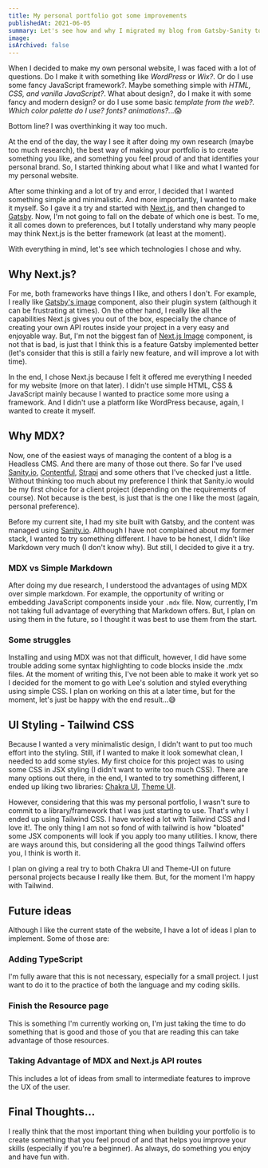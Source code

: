 ```yaml
---
title: My personal portfolio got some improvements
publishedAt: 2021-06-05
summary: Let's see how and why I migrated my blog from Gatsby-Sanity to Next-MDX.
image:
isArchived: false
---
```


When I decided to make my own personal website, I was faced with a lot of questions. Do I make it with something like _WordPress_ or _Wix?_. Or do I use some fancy JavaScript framework?. Maybe something simple with _HTML, CSS, and vanilla JavaScript?_. What about design?, do I make it with some fancy and modern design? or do I use some basic *template from the web?. Which color palette do I use? fonts? animations?...*😱

Bottom line? I was overthinking it way too much.

At the end of the day, the way I see it after doing my own research (maybe too much research), the best way of making your portfolio is to create something you like, and something you feel proud of and that identifies your personal brand. So, I started thinking about what I like and what I wanted for my personal website.

After some thinking and a lot of try and error, I decided that I wanted something simple and minimalistic. And more importantly, I wanted to make it myself. So I gave it a try and started with [Next.js](https://nextjs.org/), and then changed to [Gatsby](https://www.gatsbyjs.com/). Now, I'm not going to fall on the debate of which one is best. To me, it all comes down to preferences, but I totally understand why many people may think Next.js is the better framework (at least at the moment).

With everything in mind, let's see which technologies I chose and why.

## Why Next.js?

For me, both frameworks have things I like, and others I don't. For example, I really like [Gatsby's image](https://www.gatsbyjs.com/plugins/gatsby-image/) component, also their plugin system (although it can be frustrating at times). On the other hand, I really like all the capabilities Next.js gives you out of the box, especially the chance of creating your own API routes inside your project in a very easy and enjoyable way. But, I'm not the biggest fan of [Next.js Image](https://nextjs.org/docs/api-reference/next/image) component, is not that is bad, is just that I think this is a feature Gatsby implemented better (let's consider that this is still a fairly new feature, and will improve a lot with time).

In the end, I chose Next.js because I felt it offered me everything I needed for my website (more on that later). I didn't use simple HTML, CSS & JavaScript mainly because I wanted to practice some more using a framework. And I didn't use a platform like WordPress because, again, I wanted to create it myself.

## Why MDX?

Now, one of the easiest ways of managing the content of a blog is a Headless CMS. And there are many of those out there. So far I've used [Sanity.io](https://www.sanity.io/), [Contentful](https://www.contentful.com/), [Strapi](https://strapi.io/) and some others that I've checked just a little. Without thinking too much about my preference I think that Sanity.io would be my first choice for a client project (depending on the requirements of course). Not because is the best, is just that is the one I like the most (again, personal preference).

Before my current site, I had my site built with Gatsby, and the content was managed using [Sanity.io](https://www.sanity.io/). Although I have not complained about my former stack, I wanted to try something different. I have to be honest, I didn't like Markdown very much (I don't know why). But still, I decided to give it a try.

### MDX vs Simple Markdown

After doing my due research, I understood the advantages of using MDX over simple markdown. For example, the opportunity of writing or embedding JavaScript components inside your `.mdx` file. Now, currently, I'm not taking full advantage of everything that Markdown offers. But, I plan on using them in the future, so I thought it was best to use them from the start.

### Some struggles

Installing and using MDX was not that difficult, however, I did have some trouble adding some syntax highlighting to code blocks inside the .mdx files. At the moment of writing this, I've not been able to make it work yet so I decided for the moment to go with Lee's solution and styled everything using simple CSS. I plan on working on this at a later time, but for the moment, let's just be happy with the end result...😅

## UI Styling - Tailwind CSS

Because I wanted a very minimalistic design, I didn't want to put too much effort into the styling. Still, if I wanted to make it look somewhat clean, I needed to add some styles. My first choice for this project was to using some CSS in JSX styling (I didn't want to write too much CSS). There are many options out there, in the end, I wanted to try something different, I ended up liking two libraries: [Chakra UI](https://chakra-ui.com/), [Theme UI](https://theme-ui.com/getting-started/).

However, considering that this was my personal portfolio, I wasn't sure to commit to a library/framework that I was just starting to use. That's why I ended up using Tailwind CSS. I have worked a lot with Tailwind CSS and I love it!. The only thing I am not so fond of with tailwind is how "bloated" some JSX components will look if you apply too many utilities. I know, there are ways around this, but considering all the good things Tailwind offers you, I think is worth it.

I plan on giving a real try to both Chakra UI and Theme-UI on future personal projects because I really like them. But, for the moment I'm happy with Tailwind.

## Future ideas

Although I like the current state of the website, I have a lot of ideas I plan to implement. Some of those are:

### Adding TypeScript

I'm fully aware that this is not necessary, especially for a small project. I just want to do it to the practice of both the language and my coding skills.

### Finish the Resource page

This is something I'm currently working on, I'm just taking the time to do something that is good and those of you that are reading this can take advantage of those resources.

### Taking Advantage of MDX and Next.js API routes

This includes a lot of ideas from small to intermediate features to improve the UX of the user.

## Final Thoughts...

I really think that the most important thing when building your portfolio is to create something that you feel proud of and that helps you improve your skills (especially if you're a beginner). As always, do something you enjoy and have fun with.

